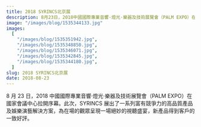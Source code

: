 ```yaml
---
title: 2018 SYRINCS北京展
description: 8月23日，2018中國國際專業音響·燈光·樂器及技術展覽會（PALM EXPO）在國家會議中心拉開序幕。此次，SYRINCS展出了壹系列富有競爭力的高品質產品及娛樂演藝解決方案
image: "/images/blog/1535344133.jpg"
images:
  [
    "/images/blog/1535351942.jpg",
    "/images/blog/1535348850.jpg",
    "/images/blog/1535346071.jpg",
    "/images/blog/1535342845.jpg",
    "/images/blog/1535344180.jpg",
  ]
slug: 2018 SYRINCS北京展
date: 2018-08-23
---
```


8 月 23 日，2018 中國國際專業音響·燈光·樂器及技術展覽會（PALM EXPO）在國家會議中心拉開序幕。此次，SYRINCS 展出了一系列富有競爭力的高品質產品及娛樂演藝解決方案，為在場的觀眾呈現一場絕妙的視聽盛宴，新產品得到客戶的一致好評。

